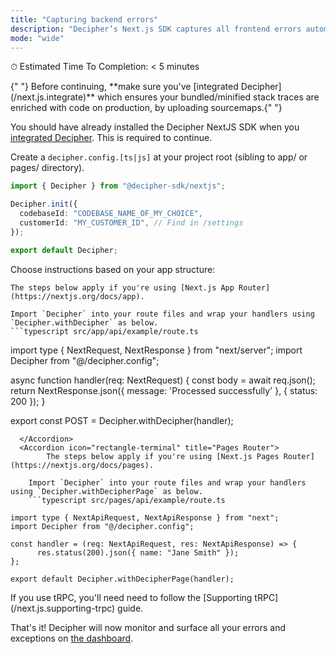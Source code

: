 ```yaml
---
title: "Capturing backend errors"
description: "Decipher’s Next.js SDK captures all frontend errors automatically, and can additionally enable automatic capture of backend Route errors including helpful details like logs and raw payload data. Follow the steps below."
mode: "wide"
---
```


<Check> ⏱ Estimated Time To Completion: < 5 minutes </Check>

<Note>
  {" "}
  Before continuing, **make sure you've [integrated Decipher](/next.js.integrate)**
  which ensures your bundled/minified stack traces are enriched with code on production,
  by uploading sourcemaps.{" "}
</Note>

<Steps>

<Step title="Initialize Decipher on the backend">

You should have already installed the Decipher NextJS SDK when you [integrated Decipher](/next.js.integrate). This is required to continue.

Create a `decipher.config.[ts|js]` at your project root (sibling to app/ or pages/ directory).

```typescript src/decipher.config.ts
import { Decipher } from "@decipher-sdk/nextjs";

Decipher.init({
  codebaseId: "CODEBASE_NAME_OF_MY_CHOICE",
  customerId: "MY_CUSTOMER_ID", // Find in /settings
});

export default Decipher;
```

</Step>
<Step title="Update your API routes">

Choose instructions based on your app structure:

<AccordionGroup>
  <Accordion icon="rectangle-terminal" title="App Router" defaultOpen={true}>

    The steps below apply if you're using [Next.js App Router](https://nextjs.org/docs/app).

    Import `Decipher` into your route files and wrap your handlers using `Decipher.withDecipher` as below.
    ```typescript src/app/api/example/route.ts

import type { NextRequest, NextResponse } from "next/server";
import Decipher from "@/decipher.config";

async function handler(req: NextRequest) {
      const body = await req.json();
      return NextResponse.json({ message: 'Processed successfully' },
      { status: 200 });
}

export const POST = Decipher.withDecipher(handler);
```
  </Accordion>
  <Accordion icon="rectangle-terminal" title="Pages Router">
        The steps below apply if you're using [Next.js Pages Router](https://nextjs.org/docs/pages).

    Import `Decipher` into your route files and wrap your handlers using `Decipher.withDecipherPage` as below.
    ```typescript src/pages/api/example/route.ts

import type { NextApiRequest, NextApiResponse } from "next";
import Decipher from "@/decipher.config";

const handler = (req: NextApiRequest, res: NextApiResponse) => {
      res.status(200).json({ name: "Jane Smith" });
};

export default Decipher.withDecipherPage(handler);
```
  </Accordion>
</AccordionGroup>
</Step>
</Steps>
If you use tRPC, you'll need need to follow the [Supporting tRPC](/next.js.supporting-trpc) guide.

That's it! Decipher will now monitor and surface all your errors and exceptions on [the dashboard](https://www.app.getdecipher.com).
